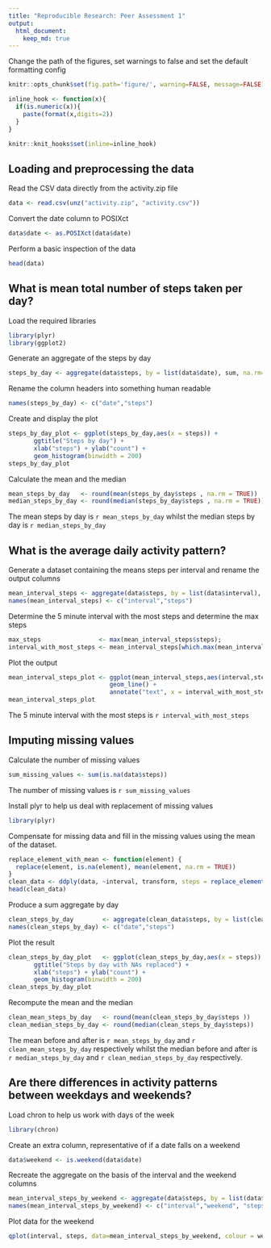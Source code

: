 ```yaml
---
title: "Reproducible Research: Peer Assessment 1"
output: 
  html_document:
    keep_md: true
---
```


Change the path of the figures, set warnings to false and set the default formatting config
```r
knitr::opts_chunk$set(fig.path='figure/', warning=FALSE, message=FALSE)

inline_hook <- function(x){
  if(is.numeric(x)){
    paste(format(x,digits=2))
  }
}

knitr::knit_hooks$set(inline=inline_hook)
```

## Loading and preprocessing the data

Read the CSV data directly from the activity.zip file
```r
data <- read.csv(unz("activity.zip", "activity.csv"))
```

Convert the date column to POSIXct
```r
data$date <- as.POSIXct(data$date)
```

Perform a basic inspection of the data
```r
head(data)
```


## What is mean total number of steps taken per day?

Load the required libraries
```r
library(plyr)
library(ggplot2)
```

Generate an aggregate of the steps by day
```r
steps_by_day <- aggregate(data$steps, by = list(data$date), sum, na.rm=TRUE) 
```

Rename the column headers into something human readable
```r
names(steps_by_day) <- c("date","steps")
```

Create and display the plot
```r
steps_by_day_plot <- ggplot(steps_by_day,aes(x = steps)) +
       ggtitle("Steps by day") +
       xlab("steps") + ylab("count") +
       geom_histogram(binwidth = 200)
steps_by_day_plot
```

Calculate the mean and the median
```r

mean_steps_by_day   <- round(mean(steps_by_day$steps , na.rm = TRUE))
median_steps_by_day <- round(median(steps_by_day$steps , na.rm = TRUE))
```
The mean steps by day is `r mean_steps_by_day` whilst the median steps by day is `r median_steps_by_day`

## What is the average daily activity pattern?


Generate a dataset containing the means steps per interval and rename the output columns
```r
mean_interval_steps <- aggregate(data$steps, by = list(data$interval), mean, na.rm=TRUE)
names(mean_interval_steps) <- c("interval","steps")
```

Determine the 5 minute interval with the most steps and determine the max steps
```r
max_steps                <- max(mean_interval_steps$steps);
interval_with_most_steps <- mean_interval_steps[which.max(mean_interval_steps$steps),c("interval")]
```

Plot the output
```r
mean_interval_steps_plot <- ggplot(mean_interval_steps,aes(interval,steps)) + 
                            geom_line() + 
                            annotate("text", x = interval_with_most_steps, y= max_steps, label = "Interval with most steps")
mean_interval_steps_plot 
```

The 5 minute interval with the most steps is `r interval_with_most_steps`

## Imputing missing values

Calculate the number of missing values
```r
sum_missing_values <- sum(is.na(data$steps))
```
The number of missing values is `r sum_missing_values`

Install plyr to help us deal with replacement of missing values
```r
library(plyr)
```

Compensate for missing data and fill in the missing values using the mean of the dataset. 
```r
replace_element_with_mean <- function(element) {
  replace(element, is.na(element), mean(element, na.rm = TRUE))
}
clean_data <- ddply(data, ~interval, transform, steps = replace_element_with_mean(steps))
head(clean_data)
```


Produce a sum aggregate by day
```r
clean_steps_by_day        <- aggregate(clean_data$steps, by = list(clean_data$date), sum) 
names(clean_steps_by_day) <- c("date","steps")
```

Plot the result
```r
clean_steps_by_day_plot   <- ggplot(clean_steps_by_day,aes(x = steps)) +
       ggtitle("Steps by day with NAs replaced") +
       xlab("steps") + ylab("count") +
       geom_histogram(binwidth = 200)
clean_steps_by_day_plot

```

Recompute the mean and the median
```r
clean_mean_steps_by_day   <- round(mean(clean_steps_by_day$steps ))
clean_median_steps_by_day <- round(median(clean_steps_by_day$steps))

```

The mean before and after is `r mean_steps_by_day` and `r clean_mean_steps_by_day` respectively whilst the median before and after is `r median_steps_by_day` and `r clean_median_steps_by_day` respectively.

## Are there differences in activity patterns between weekdays and weekends?

Load chron to help us work with days of the week
```r
library(chron)
```

Create an extra column, representative of if a date falls on a weekend
```r
data$weekend <- is.weekend(data$date)
```

Recreate the aggregate on the basis of the interval and the weekend columns
```r
mean_interval_steps_by_weekend <- aggregate(data$steps, by = list(data$interval, data$weekend), mean, na.rm=TRUE) 
names(mean_interval_steps_by_weekend) <- c("interval","weekend", "steps")
```

Plot data for the weekend
```r
qplot(interval, steps, data=mean_interval_steps_by_weekend, colour = weekend, geom = "line", xlab = "Average number of steps taken per 5-minute interval ")
```